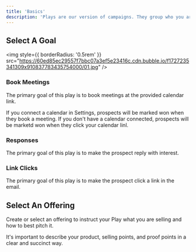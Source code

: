 ```yaml
---
title: 'Basics'
description: 'Plays are our version of campaigns. They group who you are selling to and what you are selling.'
---
```


## Select A Goal

<img
  style={{ borderRadius: '0.5rem' }}
  src="https://60ed85ec29557f7bbc07a3ef5e23416c.cdn.bubble.io/f1727235341309x910837783435754000/01.jpg"
/>

### Book Meetings

The primary goal of this play is to book meetings at the provided calendar link.

If you connect a calendar in Settings, prospects will be marked won when they book a meeting. If you don't have a calendar connected, prospects will be marketd won when they click your calendar linl.


### Responses

The primary goal of this play is to make the prospect reply with interest.


### Link Clicks

The primary goal of this play is to make the prospect click a link in the email.




## Select An Offering

Create or select an offering to instruct your Play what you are selling and how to best pitch it.

It's important to describe your product, selling points, and proof points in a clear and succinct way.